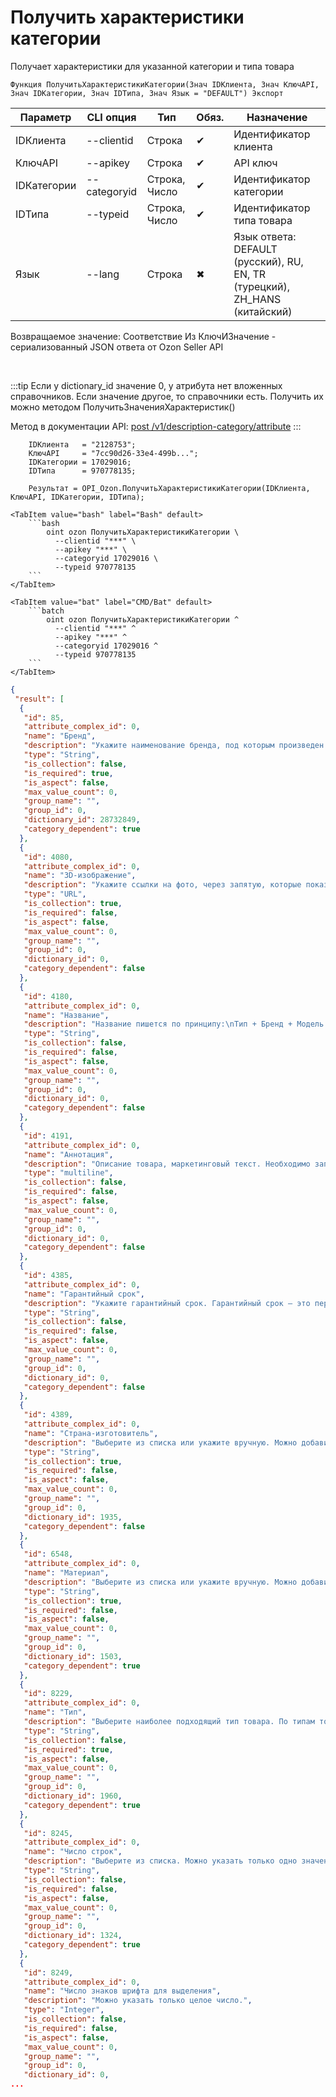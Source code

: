 ﻿---
sidebar_position: 2
---


# Получить характеристики категории
 Получает характеристики для указанной категории и типа товара



`Функция ПолучитьХарактеристикиКатегории(Знач IDКлиента, Знач КлючAPI, Знач IDКатегории, Знач IDТипа, Знач Язык = "DEFAULT") Экспорт`

  | Параметр | CLI опция | Тип | Обяз. | Назначение |
  |-|-|-|-|-|
  | IDКлиента | --clientid | Строка | &#x2714; | Идентификатор клиента |
  | КлючAPI | --apikey | Строка | &#x2714; | API ключ |
  | IDКатегории | --categoryid | Строка, Число | &#x2714; | Идентификатор категории |
  | IDТипа | --typeid | Строка, Число | &#x2714; | Идентификатор типа товара |
  | Язык | --lang | Строка | &#x2716; | Язык ответа: DEFAULT (русский), RU, EN, TR (турецкий), ZH_HANS (китайский) |

  
  Возвращаемое значение:   Соответствие Из КлючИЗначение - сериализованный JSON ответа от Ozon Seller API

<br/>

:::tip
Если у dictionary_id значение 0, у атрибута нет вложенных справочников. Если значение другое, то справочники есть. Получить их можно методом ПолучитьЗначенияХарактеристик()

Метод в документации API: [post /v1/description-category/attribute](https://docs.ozon.ru/api/seller/#operation/DescriptionCategoryAPI_GetAttributes)
:::
<br/>


```bsl title="Пример использования для 1С:Предприятие/OneScript"
    IDКлиента   = "2128753";
    КлючAPI     = "7cc90d26-33e4-499b...";
    IDКатегории = 17029016;
    IDТипа      = 970778135;

    Результат = OPI_Ozon.ПолучитьХарактеристикиКатегории(IDКлиента, КлючAPI, IDКатегории, IDТипа);
```
    

 <Tabs>
  
    <TabItem value="bash" label="Bash" default>
        ```bash
            oint ozon ПолучитьХарактеристикиКатегории \
              --clientid "***" \
              --apikey "***" \
              --categoryid 17029016 \
              --typeid 970778135
        ```
    </TabItem>
  
    <TabItem value="bat" label="CMD/Bat" default>
        ```batch
            oint ozon ПолучитьХарактеристикиКатегории ^
              --clientid "***" ^
              --apikey "***" ^
              --categoryid 17029016 ^
              --typeid 970778135
        ```
    </TabItem>
</Tabs>


```json title="Результат"
{
 "result": [
  {
   "id": 85,
   "attribute_complex_id": 0,
   "name": "Бренд",
   "description": "Укажите наименование бренда, под которым произведен товар. Если товар не имеет бренда, используйте значение \"Нет бренда\".",
   "type": "String",
   "is_collection": false,
   "is_required": true,
   "is_aspect": false,
   "max_value_count": 0,
   "group_name": "",
   "group_id": 0,
   "dictionary_id": 28732849,
   "category_dependent": true
  },
  {
   "id": 4080,
   "attribute_complex_id": 0,
   "name": "3D-изображение",
   "description": "Укажите ссылки на фото, через запятую, которые показывает товар под разными равными углами. В серии фото важно соблюдать последовательность, чтобы ракурс каждого следующего фото отличался от предыдущего на равный угол. Из этих фотографий на сайте автоматически сформируется 3D-модель товара. Минимальное рекомендованное количество - 15 штук.",
   "type": "URL",
   "is_collection": true,
   "is_required": false,
   "is_aspect": false,
   "max_value_count": 0,
   "group_name": "",
   "group_id": 0,
   "dictionary_id": 0,
   "category_dependent": false
  },
  {
   "id": 4180,
   "attribute_complex_id": 0,
   "name": "Название",
   "description": "Название пишется по принципу:\nТип + Бренд + Модель (серия + пояснение) + Артикул производителя + , (запятая) + Атрибут\nНазвание не пишется большими буквами (не используем caps lock).\nПеред атрибутом ставится запятая. Если атрибутов несколько, они так же разделяются запятыми.\nЕсли какой-то составной части названия нет - пропускаем её.\nАтрибутом может быть: цвет, вес, объём, количество штук в упаковке и т.д.\nЦвет пишется с маленькой буквы, в мужском роде, единственном числе.\nСлово цвет в названии не пишем.\nТочка в конце не ставится.\nНикаких знаков препинания, кроме запятой, не используем.\nКавычки используем только для названий на русском языке.\nПримеры корректных названий:\nСмартфон Apple iPhone XS MT572RU/A, space black \nКеды Dr. Martens Киноклассика, бело-черные, размер 43\nСтиральный порошок Ariel Магия белого с мерной ложкой, 15 кг\nСоус Heinz Xtreme Tabasco суперострый, 10 мл\nИгрушка для животных Четыре лапы \"Бегающая мышка\" БММ, белый",
   "type": "String",
   "is_collection": false,
   "is_required": false,
   "is_aspect": false,
   "max_value_count": 0,
   "group_name": "",
   "group_id": 0,
   "dictionary_id": 0,
   "category_dependent": false
  },
  {
   "id": 4191,
   "attribute_complex_id": 0,
   "name": "Аннотация",
   "description": "Описание товара, маркетинговый текст. Необходимо заполнять на русском языке.",
   "type": "multiline",
   "is_collection": false,
   "is_required": false,
   "is_aspect": false,
   "max_value_count": 0,
   "group_name": "",
   "group_id": 0,
   "dictionary_id": 0,
   "category_dependent": false
  },
  {
   "id": 4385,
   "attribute_complex_id": 0,
   "name": "Гарантийный срок",
   "description": "Укажите гарантийный срок. Гарантийный срок – это период, в течение которого изготовитель гарантирует качество товара и обязуется принять данный товар у потребителя для проведения проверки качества (экспертизы) и выполнения предусмотренных законом требований.",
   "type": "String",
   "is_collection": false,
   "is_required": false,
   "is_aspect": false,
   "max_value_count": 0,
   "group_name": "",
   "group_id": 0,
   "dictionary_id": 0,
   "category_dependent": false
  },
  {
   "id": 4389,
   "attribute_complex_id": 0,
   "name": "Страна-изготовитель",
   "description": "Выберите из списка или укажите вручную. Можно добавить несколько значений через точку с запятой. Если точка с запятой есть в значении атрибута, поместите знак в кавычки \";\".",
   "type": "String",
   "is_collection": true,
   "is_required": false,
   "is_aspect": false,
   "max_value_count": 0,
   "group_name": "",
   "group_id": 0,
   "dictionary_id": 1935,
   "category_dependent": false
  },
  {
   "id": 6548,
   "attribute_complex_id": 0,
   "name": "Материал",
   "description": "Выберите из списка или укажите вручную. Можно добавить несколько значений через точку с запятой. Если точка с запятой есть в значении атрибута, поместите знак в кавычки \";\".",
   "type": "String",
   "is_collection": true,
   "is_required": false,
   "is_aspect": false,
   "max_value_count": 0,
   "group_name": "",
   "group_id": 0,
   "dictionary_id": 1503,
   "category_dependent": true
  },
  {
   "id": 8229,
   "attribute_complex_id": 0,
   "name": "Тип",
   "description": "Выберите наиболее подходящий тип товара. По типам товары распределяются по категориям на сайте Ozon. Если тип указан неправильно, товар попадет в неверную категорию. Чтобы правильно указать тип, найдите на сайте Ozon товары, похожие на ваш, и посмотрите, какой тип у них указан.",
   "type": "String",
   "is_collection": false,
   "is_required": true,
   "is_aspect": false,
   "max_value_count": 0,
   "group_name": "",
   "group_id": 0,
   "dictionary_id": 1960,
   "category_dependent": true
  },
  {
   "id": 8245,
   "attribute_complex_id": 0,
   "name": "Число строк",
   "description": "Выберите из списка. Можно указать только одно значение.",
   "type": "String",
   "is_collection": false,
   "is_required": false,
   "is_aspect": false,
   "max_value_count": 0,
   "group_name": "",
   "group_id": 0,
   "dictionary_id": 1324,
   "category_dependent": true
  },
  {
   "id": 8249,
   "attribute_complex_id": 0,
   "name": "Число знаков шрифта для выделения",
   "description": "Можно указать только целое число.",
   "type": "Integer",
   "is_collection": false,
   "is_required": false,
   "is_aspect": false,
   "max_value_count": 0,
   "group_name": "",
   "group_id": 0,
   "dictionary_id": 0,
...
```
